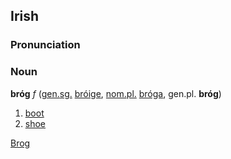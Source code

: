 ==Irish==
===Pronunciation===
{{IPA|[bro&#720;g]}}

===Noun===
'''bróg''' ''f'' ([[genitive|gen.]][[singular|sg.]] [[bróige]], [[nominative|nom.]][[plural|pl.]] [[bróga]], gen.pl. '''bróg''')

#[[boot]]
#[[shoe]]

[[Category:Irish language|Brog]]